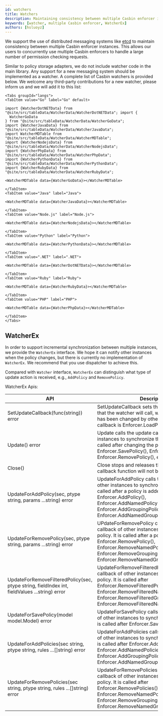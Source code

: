 ```yaml
---
id: watchers
title: Watchers
description: Maintaining consistency between multiple Casbin enforcer instances
keywords: [watcher, multiple Casbin enforcer, WatcherEx]
authors: [hsluoyz]
---
```




We support the use of distributed messaging systems like [etcd](https://github.com/coreos/etcd) to maintain consistency between multiple Casbin enforcer instances. This allows our users to concurrently use multiple Casbin enforcers to handle a large number of permission checking requests.

Similar to policy storage adapters, we do not include watcher code in the main library. Any support for a new messaging system should be implemented as a watcher. A complete list of Casbin watchers is provided below. We welcome any third-party contributions for a new watcher, please inform us and we will add it to this list:

```mdx-code-block
<Tabs groupId="langs">
<TabItem value="Go" label="Go" default>

import {WatcherDotNETData} from "@site/src/tableData/WatcherData/WatcherDotNETData"; import {
  WatcherGoData
} from "@site/src/tableData/WatcherData/WatcherGoData";
import {WatcherJavaData} from "@site/src/tableData/WatcherData/WatcherJavaData";
import WatcherMDTable from "@site/src/tableData/WatcherData/WatcherMDTable";
import {WatcherNodejsData} from "@site/src/tableData/WatcherData/WatcherNodejsData";
import {WatcherPhpData} from "@site/src/tableData/WatcherData/WatcherPhpData";
import {WatcherPythonData} from "@site/src/tableData/WatcherData/WatcherPythonData";
import {WatcherRubyData} from "@site/src/tableData/WatcherData/WatcherRubyData";

<WatcherMDTable data={WatcherGoData}></WatcherMDTable>
```

```mdx-code-block
</TabItem>
<TabItem value="Java" label="Java">

<WatcherMDTable data={WatcherJavaData}></WatcherMDTable>
  ```

```mdx-code-block
</TabItem>
<TabItem value="Node.js" label="Node.js">

<WatcherMDTable data={WatcherNodejsData}></WatcherMDTable>
```

```mdx-code-block
</TabItem>
<TabItem value="Python" label="Python">

<WatcherMDTable data={WatcherPythonData}></WatcherMDTable>
```

```mdx-code-block
</TabItem>
<TabItem value=".NET" label=".NET">

<WatcherMDTable data={WatcherDotNETData}></WatcherMDTable>
```

```mdx-code-block
</TabItem>
<TabItem value="Ruby" label="Ruby">

<WatcherMDTable data={WatcherRubyData}></WatcherMDTable>
```

```mdx-code-block
</TabItem>
<TabItem value="PHP" label="PHP">

<WatcherMDTable data={WatcherPhpData}></WatcherMDTable>
```

```mdx-code-block
</TabItem>
</Tabs>
```

## WatcherEx

In order to support incremental synchronization between multiple instances, we provide the `WatcherEx` interface. We hope it can notify other instances when the policy changes, but there is currently no implementation of `WatcherEx`. We recommend that you use dispatcher to achieve this.

Compared with `Watcher` interface, `WatcherEx` can distinguish what type of update action is received, e.g., `AddPolicy` and `RemovePolicy`.

WatcherEx Apis:

| API                                                                                           | Description                                                                                                                                                                                                                                                                                 |
|-----------------------------------------------------------------------------------------------|---------------------------------------------------------------------------------------------------------------------------------------------------------------------------------------------------------------------------------------------------------------------------------------------|
| SetUpdateCallback(func(string)) error                                                         | SetUpdateCallback sets the callback function that the watcher will call, when the policy in DB has been changed by other instances. A classic callback is Enforcer.LoadPolicy().                                                                                                            |
| Update() error                                                                                | Update calls the update callback of other instances to synchronize their policy. It is usually called after changing the policy in DB, like Enforcer.SavePolicy(), Enforcer.AddPolicy(), Enforcer.RemovePolicy(), etc.                                                                      |
| Close()                                                                                       | Close stops and releases the watcher, the callback function will not be called any more.                                                                                                                                                                                                    |
| UpdateForAddPolicy(sec, ptype string, params ...string) error                                 | UpdateForAddPolicy calls the update callback of other instances to synchronize their policy. It is called after a policy is added via Enforcer.AddPolicy(), Enforcer.AddNamedPolicy(), Enforcer.AddGroupingPolicy() and Enforcer.AddNamedGroupingPolicy().                                  |
| UpdateForRemovePolicy(sec, ptype string, params ...string) error                              | UPdateForRemovePolicy calls the update callback of other instances to synchronize their policy. It is called after a policy is removed by Enforcer.RemovePolicy(), Enforcer.RemoveNamedPolicy(), Enforcer.RemoveGroupingPolicy() and Enforcer.RemoveNamedGroupingPolicy().                  |
| UpdateForRemoveFilteredPolicy(sec, ptype string, fieldIndex int, fieldValues ...string) error | UpdateForRemoveFilteredPolicy calls the update callback of other instances to synchronize their policy. It is called after Enforcer.RemoveFilteredPolicy(), Enforcer.RemoveFilteredNamedPolicy(), Enforcer.RemoveFilteredGroupingPolicy() and Enforcer.RemoveFilteredNamedGroupingPolicy(). |
| UpdateForSavePolicy(model model.Model) error                                                  | UpdateForSavePolicy calls the update callback of other instances to synchronize their policy. It is called after Enforcer.SavePolicy()                                                                                                                                                      |
| UpdateForAddPolicies(sec string, ptype string, rules ...[]string) error                       | UpdateForAddPolicies calls the update callback of other instances to synchronize their policy. It is called after Enforcer.AddPolicies(), Enforcer.AddNamedPolicies(), Enforcer.AddGroupingPolicies() and Enforcer.AddNamedGroupingPolicies().                                              |
| UpdateForRemovePolicies(sec string, ptype string, rules ...[]string) error                    | UpdateForRemovePolicies calls the update callback of other instances to synchronize their policy. It is called after  Enforcer.RemovePolicies(), Enforcer.RemoveNamedPolicies(), Enforcer.RemoveGroupingPolicies() and Enforcer.RemoveNamedGroupingPolicies().                              |
